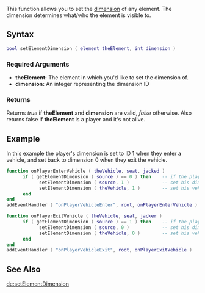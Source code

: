 {{Server client function}}

This function allows you to set the [[/dimension.md|dimension]] of any element. The dimension determines what/who the element is visible to.

==Syntax==
<syntaxhighlight lang="lua">
bool setElementDimension ( element theElement, int dimension )
</syntaxhighlight>
{{OOP||[[/element.md|element]]:setDimension|dimension|}}

===Required Arguments===
*'''theElement:''' The element in which you'd like to set the dimension of.
*'''dimension:''' An integer representing the dimension ID

===Returns===
Returns ''true'' if '''theElement''' and '''dimension''' are valid, ''false'' otherwise.
Also returns false if '''theElement''' is a player and it's not alive.

==Example==
<section name="Server" class="server" show="true">
In this example the player's dimension is set to ID 1 when they enter a vehicle, and set back to dimension 0 when they exit the vehicle.
<syntaxhighlight lang="lua">
function onPlayerEnterVehicle ( theVehicle, seat, jacked )
      if ( getElementDimension ( source ) == 0 ) then    -- if the player is in dimension 0
            setElementDimension ( source, 1 )            -- set his dimension to 1
            setElementDimension ( theVehicle, 1 )        -- set his vehicle's dimension to 1 as well
      end
end
addEventHandler ( "onPlayerVehicleEnter", root, onPlayerEnterVehicle )

function onPlayerExitVehicle ( theVehicle, seat, jacker )
      if ( getElementDimension ( source ) == 1 ) then    -- if the player is in dimension 1
            setElementDimension ( source, 0 )            -- set his dimension back to 0
            setElementDimension ( theVehicle, 0 )        -- set his vehicle's dimension back to 0 as well
      end
end
addEventHandler ( "onPlayerVehicleExit", root, onPlayerExitVehicle )
</syntaxhighlight>
</section>

==See Also==
{{Element functions}}

[[/de:setElementDimension.md|de:setElementDimension]]